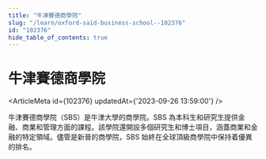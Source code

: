 ```yaml
---
title: "牛津賽德商學院"
slug: "/learn/oxford-saïd-business-school--102376"
id: "102376"
hide_table_of_contents: true
---
```



# 牛津賽德商學院

<ArticleMeta id={102376} updatedAt={'2023-09-26 13:59:00'} />
<div className='border-solid border-b border-t-0 my-4 border-[var(--ifm-color-gray-300)]' />

牛津賽德商學院（SBS）是牛津大學的商學院。SBS 為本科生和研究生提供金融、商業和管理方面的課程。該學院還開設多個研究生和博士項目，涵蓋商業和金融的特定領域。儘管是新晉的商學院，SBS 始終在全球頂級商學院中保持着優異的排名。
